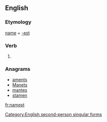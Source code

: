 ==English==

===Etymology===
[[name]] + [[-est]]

===Verb===
{{en-verb form}}

# {{archaic}} {{form of|Second-person singular simple present form|name}}

===Anagrams===
* [[aments#English|aments]]
* [[Manets#English|Manets]]
* [[mantes#English|mantes]]
* [[stamen#English|stamen]]

[[Category:English second-person singular forms]]

[[fr:namest]]